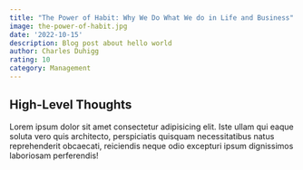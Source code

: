 ```yaml
---
title: "The Power of Habit: Why We Do What We do in Life and Business"
image: the-power-of-habit.jpg
date: '2022-10-15'
description: Blog post about hello world
author: Charles Duhigg 
rating: 10
category: Management
---
```


## High-Level Thoughts

Lorem ipsum dolor sit amet consectetur adipisicing elit. Iste ullam qui eaque soluta vero quis architecto, perspiciatis quisquam necessitatibus natus reprehenderit obcaecati, reiciendis neque odio excepturi ipsum dignissimos laboriosam perferendis!